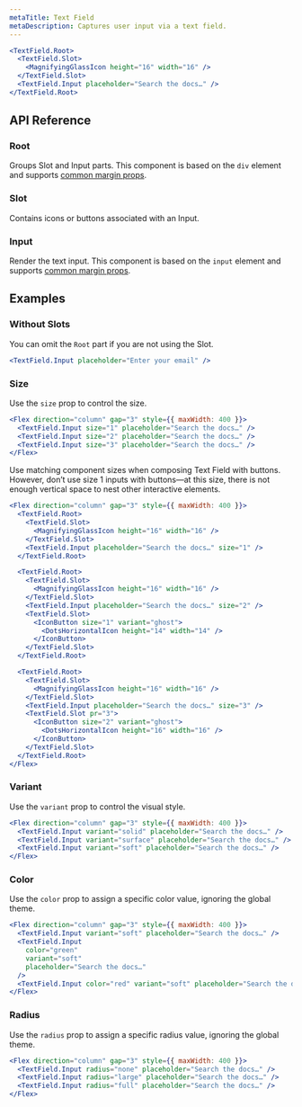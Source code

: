 ```yaml
---
metaTitle: Text Field
metaDescription: Captures user input via a text field.
---
```


```jsx live=true
<TextField.Root>
  <TextField.Slot>
    <MagnifyingGlassIcon height="16" width="16" />
  </TextField.Slot>
  <TextField.Input placeholder="Search the docs…" />
</TextField.Root>
```

## API Reference

### Root

Groups Slot and Input parts. This component is based on the `div` element and supports [common margin props](/themes/docs/theme/layout#margin-props).

<ThemesPropsTable name="textField" />

### Slot

Contains icons or buttons associated with an Input.

<ThemesPropsTable name="textFieldSlot" />

### Input

Render the text input. This component is based on the `input` element and supports [common margin props](/themes/docs/theme/layout#margin-props).

<ThemesPropsTable name="textField" />

## Examples

### Without Slots

You can omit the `Root` part if you are not using the Slot.

```jsx live=true
<TextField.Input placeholder="Enter your email" />
```

### Size

Use the `size` prop to control the size.

```jsx live=true
<Flex direction="column" gap="3" style={{ maxWidth: 400 }}>
  <TextField.Input size="1" placeholder="Search the docs…" />
  <TextField.Input size="2" placeholder="Search the docs…" />
  <TextField.Input size="3" placeholder="Search the docs…" />
</Flex>
```

Use matching component sizes when composing Text Field with buttons. However, don’t use size 1 inputs with buttons—at this size, there is not enough vertical space to nest other interactive elements.

```jsx live=true
<Flex direction="column" gap="3" style={{ maxWidth: 400 }}>
  <TextField.Root>
    <TextField.Slot>
      <MagnifyingGlassIcon height="16" width="16" />
    </TextField.Slot>
    <TextField.Input placeholder="Search the docs…" size="1" />
  </TextField.Root>

  <TextField.Root>
    <TextField.Slot>
      <MagnifyingGlassIcon height="16" width="16" />
    </TextField.Slot>
    <TextField.Input placeholder="Search the docs…" size="2" />
    <TextField.Slot>
      <IconButton size="1" variant="ghost">
        <DotsHorizontalIcon height="14" width="14" />
      </IconButton>
    </TextField.Slot>
  </TextField.Root>

  <TextField.Root>
    <TextField.Slot>
      <MagnifyingGlassIcon height="16" width="16" />
    </TextField.Slot>
    <TextField.Input placeholder="Search the docs…" size="3" />
    <TextField.Slot pr="3">
      <IconButton size="2" variant="ghost">
        <DotsHorizontalIcon height="16" width="16" />
      </IconButton>
    </TextField.Slot>
  </TextField.Root>
</Flex>
```

### Variant

Use the `variant` prop to control the visual style.

```jsx live=true
<Flex direction="column" gap="3" style={{ maxWidth: 400 }}>
  <TextField.Input variant="solid" placeholder="Search the docs…" />
  <TextField.Input variant="surface" placeholder="Search the docs…" />
  <TextField.Input variant="soft" placeholder="Search the docs…" />
</Flex>
```

### Color

Use the `color` prop to assign a specific color value, ignoring the global theme.

```jsx live=true
<Flex direction="column" gap="3" style={{ maxWidth: 400 }}>
  <TextField.Input variant="soft" placeholder="Search the docs…" />
  <TextField.Input
    color="green"
    variant="soft"
    placeholder="Search the docs…"
  />
  <TextField.Input color="red" variant="soft" placeholder="Search the docs…" />
</Flex>
```

### Radius

Use the `radius` prop to assign a specific radius value, ignoring the global theme.

```jsx live=true
<Flex direction="column" gap="3" style={{ maxWidth: 400 }}>
  <TextField.Input radius="none" placeholder="Search the docs…" />
  <TextField.Input radius="large" placeholder="Search the docs…" />
  <TextField.Input radius="full" placeholder="Search the docs…" />
</Flex>
```
